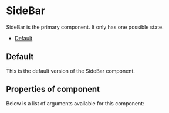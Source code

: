 
<Meta title="Cobalt UI Library/Action Components/SideBar" component={SideBar} />

# SideBar

SideBar is the primary component. It only has one possible state.

- [Default](#default)

<a id="default" />

## Default

This is the default version of the SideBar component.

## Properties of component

Below is a list of arguments available for this component:

<ArgsTable of={SideBar} />
